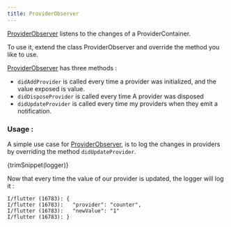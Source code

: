 ```yaml
---
title: ProviderObserver
---
```



[ProviderObserver] listens to the changes of a ProviderContainer.

To use it, extend the class ProviderObserver and override the method you like to use.

[ProviderObserver] has three methods :

- `didAddProvider` is called every time a provider was initialized, and the value exposed is value.
- `didDisposeProvider` is called every time A provider was disposed
- `didUpdateProvider` is called every time my providers when they emit a notification.

### Usage :

A simple use case for [ProviderObserver], is to log the changes in providers by overriding the method `didUpdateProvider`.

<CodeBlock>{trimSnippet(logger)}</CodeBlock>

Now that every time the value of our provider is updated, the logger will log it :

```
I/flutter (16783): {
I/flutter (16783):   "provider": "counter",
I/flutter (16783):   "newValue": "1"
I/flutter (16783): }
```

[providerobserver]: https://pub.dev/documentation/riverpod/latest/riverpod/ProviderObserver-class.html
